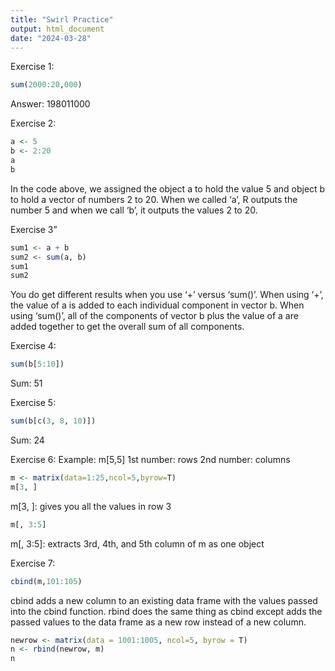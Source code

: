 ```yaml
---
title: "Swirl Practice"
output: html_document
date: "2024-03-28"
---
```


Exercise 1:
```r
sum(2000:20,000)
```
Answer: 198011000


Exercise 2: 
```r
a <- 5
b <- 2:20
a 
b
```
In the code above, we assigned the object a to hold the value 5 and object b to hold a vector of numbers 2 to 20. When we called 'a', R outputs the number 5 and when we call 'b', it outputs the values 2 to 20. 

Exercise 3"
```r
sum1 <- a + b
sum2 <- sum(a, b)
sum1
sum2
```
You do get different results when you use '+' versus 'sum()'. When using '+', the value of a is added to each individual component in vector b. When using 'sum()', all of the components of vector b plus the value of a are added together to get the overall sum of all components. 

Exercise 4:
```r
sum(b[5:10])
```
Sum: 51

Exercise 5: 
```r
sum(b[c(3, 8, 10)])
```
Sum: 24

Exercise 6:
Example: m[5,5]
1st number: rows
2nd number: columns
```r
m <- matrix(data=1:25,ncol=5,byrow=T)
m[3, ]
```
m[3, ]: gives you all the values in row 3
```r
m[, 3:5]
```
m[, 3:5]: extracts 3rd, 4th, and 5th column of m as one object

Exercise 7:
```r
cbind(m,101:105)
```
cbind adds a new column to an existing data frame with the values passed into the cbind function. rbind does the same thing as cbind except adds the passed values to the data frame as a new row instead of a new column. 
```r
newrow <- matrix(data = 1001:1005, ncol=5, byrow = T)
n <- rbind(newrow, m)
n
```